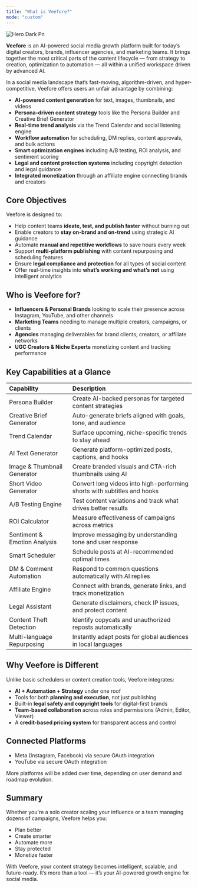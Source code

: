```yaml
---
title: "What is Veefore?"
mode: "custom"
---
```


![Hero Dark Pn](/images/hero-dark.png)

**Veefore** is an AI-powered social media growth platform built for today’s digital creators, brands, influencer agencies, and marketing teams. It brings together the most critical parts of the content lifecycle — from strategy to creation, optimization to automation — all within a unified workspace driven by advanced AI.

In a social media landscape that’s fast-moving, algorithm-driven, and hyper-competitive, Veefore offers users an unfair advantage by combining:

- **AI-powered content generation** for text, images, thumbnails, and videos
- **Persona-driven content strategy** tools like the Persona Builder and Creative Brief Generator
- **Real-time trend analysis** via the Trend Calendar and social listening engine
- **Workflow automation** for scheduling, DM replies, content approvals, and bulk actions
- **Smart optimization engines** including A/B testing, ROI analysis, and sentiment scoring
- **Legal and content protection systems** including copyright detection and legal guidance
- **Integrated monetization** through an affiliate engine connecting brands and creators

## Core Objectives

Veefore is designed to:

- Help content teams **ideate, test, and publish faster** without burning out
- Enable creators to **stay on-brand and on-trend** using strategic AI guidance
- Automate **manual and repetitive workflows** to save hours every week
- Support **multi-platform publishing** with content repurposing and scheduling features
- Ensure **legal compliance and protection** for all types of social content
- Offer real-time insights into **what’s working and what’s not** using intelligent analytics

## Who is Veefore for?

- **Influencers & Personal Brands** looking to scale their presence across Instagram, YouTube, and other channels
- **Marketing Teams** needing to manage multiple creators, campaigns, or clients
- **Agencies** managing deliverables for brand clients, creators, or affiliate networks
- **UGC Creators & Niche Experts** monetizing content and tracking performance

## Key Capabilities at a Glance

| Capability                   | Description                                                              |
| :--------------------------- | :----------------------------------------------------------------------- |
| Persona Builder              | Create AI-backed personas for targeted content strategies                |
| Creative Brief Generator     | Auto-generate briefs aligned with goals, tone, and audience              |
| Trend Calendar               | Surface upcoming, niche-specific trends to stay ahead                    |
| AI Text Generator            | Generate platform-optimized posts, captions, and hooks                   |
| Image & Thumbnail Generator  | Create branded visuals and CTA-rich thumbnails using AI                  |
| Short Video Generator        | Convert long videos into high-performing shorts with subtitles and hooks |
| A/B Testing Engine           | Test content variations and track what drives better results             |
| ROI Calculator               | Measure effectiveness of campaigns across metrics                        |
| Sentiment & Emotion Analysis | Improve messaging by understanding tone and user response                |
| Smart Scheduler              | Schedule posts at AI-recommended optimal times                           |
| DM & Comment Automation      | Respond to common questions automatically with AI replies                |
| Affiliate Engine             | Connect with brands, generate links, and track monetization              |
| Legal Assistant              | Generate disclaimers, check IP issues, and protect content               |
| Content Theft Detection      | Identify copycats and unauthorized reposts automatically                 |
| Multi-language Repurposing   | Instantly adapt posts for global audiences in local languages            |

## Why Veefore is Different

Unlike basic schedulers or content creation tools, Veefore integrates:

- **AI \+ Automation \+ Strategy** under one roof
- Tools for both **planning and execution**, not just publishing
- Built-in **legal safety and copyright tools** for digital-first brands
- **Team-based collaboration** across roles and permissions (Admin, Editor, Viewer)
- A **credit-based pricing system** for transparent access and control

## Connected Platforms

- Meta (Instagram, Facebook) via secure OAuth integration
- YouTube via secure OAuth integration

More platforms will be added over time, depending on user demand and roadmap evolution.

## Summary

Whether you're a solo creator scaling your influence or a team managing dozens of campaigns, Veefore helps you:

- Plan better
- Create smarter
- Automate more
- Stay protected
- Monetize faster

With Veefore, your content strategy becomes intelligent, scalable, and future-ready. It’s more than a tool — it’s your AI-powered growth engine for social media.